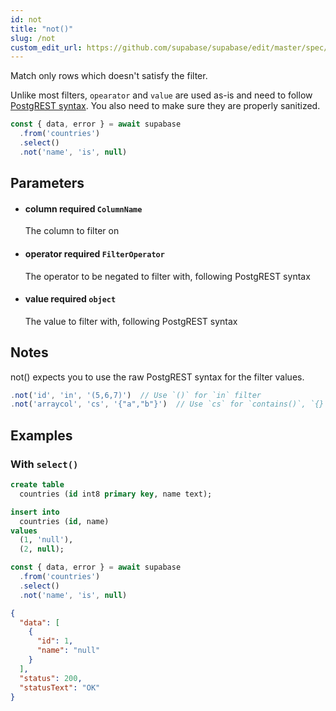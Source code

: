 ```yaml
---
id: not
title: "not()"
slug: /not
custom_edit_url: https://github.com/supabase/supabase/edit/master/spec/supabase_js_v2.yml
---
```


Match only rows which doesn't satisfy the filter.

Unlike most filters, `opearator` and `value` are used as-is and need to
follow [PostgREST
syntax](https://postgrest.org/en/stable/api.html#operators). You also need
to make sure they are properly sanitized.

```ts
const { data, error } = await supabase
  .from('countries')
  .select()
  .not('name', 'is', null)
```


## Parameters


<ul className="method-list-group">
  
<li className="method-list-item">
  <h4 className="method-list-item-label">
    <span className="method-list-item-label-name">
      column
    </span>
    <span className="method-list-item-label-badge required">
      required
    </span>
    <span className="method-list-item-validation">
      <code>ColumnName</code>
    </span>
  </h4>
  <div class="method-list-item-description">

The column to filter on

  </div>
  
</li>


<li className="method-list-item">
  <h4 className="method-list-item-label">
    <span className="method-list-item-label-name">
      operator
    </span>
    <span className="method-list-item-label-badge required">
      required
    </span>
    <span className="method-list-item-validation">
      <code>FilterOperator</code>
    </span>
  </h4>
  <div class="method-list-item-description">

The operator to be negated to filter with, following
PostgREST syntax

  </div>
  
</li>


<li className="method-list-item">
  <h4 className="method-list-item-label">
    <span className="method-list-item-label-name">
      value
    </span>
    <span className="method-list-item-label-badge required">
      required
    </span>
    <span className="method-list-item-validation">
      <code>object</code>
    </span>
  </h4>
  <div class="method-list-item-description">

The value to filter with, following PostgREST syntax

  </div>
  
</li>

</ul>


## Notes

not() expects you to use the raw PostgREST syntax for the filter values.

```ts
.not('id', 'in', '(5,6,7)')  // Use `()` for `in` filter
.not('arraycol', 'cs', '{"a","b"}')  // Use `cs` for `contains()`, `{}` for array values
```










## Examples

### With `select()`

<Tabs scrollable size="small" type="underlined" defaultActiveId="schema">
<TabPanel id="schema" label="Schema">

  ```sql
  create table
    countries (id int8 primary key, name text);

  insert into
    countries (id, name)
  values
    (1, 'null'),
    (2, null);
  ```

</TabPanel>
<TabPanel id="js" label="JavaScript">

  ```ts
  const { data, error } = await supabase
    .from('countries')
    .select()
    .not('name', 'is', null)
  ```

</TabPanel>
<TabPanel id="result" label="Result">

  ```json
  {
    "data": [
      {
        "id": 1,
        "name": "null"
      }
    ],
    "status": 200,
    "statusText": "OK"
  }
  ```

</TabPanel>
</Tabs>